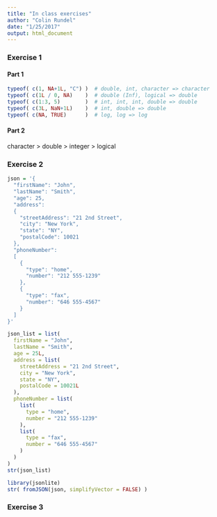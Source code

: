 ```yaml
---
title: "In class exercises"
author: "Colin Rundel"
date: "1/25/2017"
output: html_document
---
```



### Exercise 1

#### Part 1

```r
typeof( c(1, NA+1L, "C") )  # double, int, character => character
typeof( c(1L / 0, NA)    )  # double (Inf), logical => double
typeof( c(1:3, 5)        )  # int, int, int, double => double
typeof( c(3L, NaN+1L)    )  # int, double => double
typeof( c(NA, TRUE)      )  # log, log => log
```

#### Part 2

character > double > integer > logical


### Exercise 2

```r
json = '{
  "firstName": "John",
  "lastName": "Smith",
  "age": 25,
  "address": 
  {
    "streetAddress": "21 2nd Street",
    "city": "New York",
    "state": "NY",
    "postalCode": 10021
  },
  "phoneNumber": 
  [
    {
      "type": "home",
      "number": "212 555-1239"
    },
    {
      "type": "fax",
      "number": "646 555-4567"
    }
  ]
}'

json_list = list(
  firstName = "John",
  lastName = "Smith",
  age = 25L,
  address = list(
    streetAddress = "21 2nd Street",
    city = "New York",
    state = "NY",
    postalCode = 10021L
  ),
  phoneNumber = list(
    list(  
      type = "home",
      number = "212 555-1239"
    ), 
    list(
      type = "fax",
      number = "646 555-4567"
    )
  )
)
str(json_list)

library(jsonlite)
str( fromJSON(json, simplifyVector = FALSE) )
```


### Exercise 3

